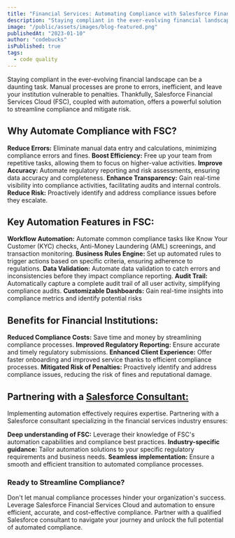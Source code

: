 ```yaml
---
title: "Financial Services: Automating Compliance with Salesforce Financial Services Cloud"
description: "Staying compliant in the ever-evolving financial landscape can be a daunting task. Manual processes are prone to errors, inefficient, and leave your institution vulnerable to penalties. Thankfully, [Salesforce Financial Services Cloud](http://www.cloudprism.in) (FSC), coupled with automation, offers a powerful solution to streamline compliance and mitigate risk."
image: "/public/assets/images/blog-featured.png"
publishedAt: "2023-01-10"
author: "codebucks"
isPublished: true
tags:
  - code quality
---
```


Staying compliant in the ever-evolving financial landscape can be a daunting task. Manual processes are prone to errors, inefficient, and leave your institution vulnerable to penalties. Thankfully, Salesforce Financial Services Cloud (FSC), coupled with automation, offers a powerful solution to streamline compliance and mitigate risk.

## Why Automate Compliance with FSC?

**Reduce Errors:** Eliminate manual data entry and calculations, minimizing compliance errors and fines.
**Boost Efficiency:** Free up your team from repetitive tasks, allowing them to focus on higher-value activities.
**Improve Accuracy:** Automate regulatory reporting and risk assessments, ensuring data accuracy and completeness.
**Enhance Transparency:** Gain real-time visibility into compliance activities, facilitating audits and internal controls.
**Reduce Risk:** Proactively identify and address compliance issues before they escalate.

## Key Automation Features in FSC:

**Workflow Automation:** Automate common compliance tasks like Know Your Customer (KYC) checks, Anti-Money Laundering (AML) screenings, and transaction monitoring.
**Business Rules Engine:** Set up automated rules to trigger actions based on specific criteria, ensuring adherence to regulations.
**Data Validation:** Automate data validation to catch errors and inconsistencies before they impact compliance reporting.
**Audit Trail:** Automatically capture a complete audit trail of all user activity, simplifying compliance audits.
**Customizable Dashboards:** Gain real-time insights into compliance metrics and identify potential risks

## Benefits for Financial Institutions:

**Reduced Compliance Costs:** Save time and money by streamlining compliance processes.
**Improved Regulatory Reporting:** Ensure accurate and timely regulatory submissions.
**Enhanced Client Experience:** Offer faster onboarding and improved service thanks to efficient compliance processes.
**Mitigated Risk of Penalties:** Proactively identify and address compliance issues, reducing the risk of fines and reputational damage.

## Partnering with a [Salesforce Consultant:](http://www.cloudprism.in)

Implementing automation effectively requires expertise. Partnering with a Salesforce consultant specializing in the financial services industry ensures:

**Deep understanding of FSC:** Leverage their knowledge of FSC's automation capabilities and compliance best practices.
**Industry-specific guidance:** Tailor automation solutions to your specific regulatory requirements and business needs.
**Seamless implementation:** Ensure a smooth and efficient transition to automated compliance processes.

### Ready to Streamline Compliance?

Don't let manual compliance processes hinder your organization's success. Leverage Salesforce Financial Services Cloud and automation to ensure efficient, accurate, and cost-effective compliance. Partner with a qualified Salesforce consultant to navigate your journey and unlock the full potential of automated compliance.
